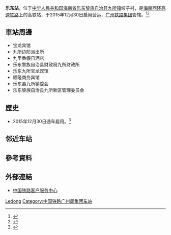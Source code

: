 {{Expand|time=2016-04-23T13:45:11+00:00}}
{{Infobox China railway station 
|车站名称 =乐东站
|图片 = 
|图片介紹 = 
|车站代码= 
|车站名称拼音 = Ledong
|英文名称=Ledong Railway Station
|电报码 = UQQ
|拼音码 = LDO
|车站位置 = [[海南省|海南省]][[乐东黎族自治县|乐东黎族自治县]][[九所镇|九所镇]]坡子村
|归属 =[[广州铁路集团|广州铁路集团]]
|线路 = [[海南西环高速铁路|海南西环高速铁路]]
|车站等级 = 
|月台数目 = 2
|股道数目 = 4
|坐标 = {{coord|18|26|48.47|N|108|56|5.00|E|display=inline,title}}
}}
'''乐东站'''，位于[[中华人民共和国|中华人民共和国]][[海南省|海南省]][[乐东黎族自治县|乐东黎族自治县]][[九所镇|九所镇]]坡子村，是[[海南西环高速铁路|海南西环高速铁路]]上的高铁站，于2015年12月30日启用营运，[[广州铁路集团|广州铁路集团]]管辖。<ref>{{Cite web |url=http://news.163.com/15/1225/17/BBMSF54600014AED.html |title=西环高铁乐东站完工 开建沿海旅游公路连接高铁站 |access-date=2016-04-23 |archive-url=https://web.archive.org/web/20190221095055/http://news.163.com/15/1225/17/BBMSF54600014AED.html |archive-date=2019-02-21 |dead-url=yes }}</ref><ref>{{Cite web |url=http://news.163.com/15/1230/12/BC360QUA00014AED.html |title=海南环岛高铁首趟列车11时24分到乐东站 耗时100分钟 |access-date=2016-04-23 |archive-url=https://web.archive.org/web/20190221095055/http://news.163.com/15/1230/12/BC360QUA00014AED.html |archive-date=2019-02-21 |dead-url=yes }}</ref>
==車站周邊==
* 宝龙宾馆
* 九所边防派出所
* 九里香假日酒店
* 乐东黎族自治县财政局九所财政所
* 乐东九所宝龙宾馆
* 顺隆商务宾馆
* 乐东县九所镇委会
* 乐东黎族自治县九所新区管理委员会

==歷史==
* 2015年12月30日通车启用。<ref>{{Cite web |url=http://society.people.com.cn/GB/369130/401768/index.html |title=海南环岛高铁开通-全球首条环岛高铁全线贯通 |accessdate=2016-04-23 |archive-date=2017-02-02 |archive-url=https://web.archive.org/web/20170202041013/http://society.people.com.cn/GB/369130/401768/index.html |dead-url=no }}</ref>

==邻近车站==
{{start rail box|[[中国铁路|中国铁路]]}}
{{s-inop|[[龙栖湾东站|龙栖湾东]] |内环方向}}
{{s-line|[[海南环岛高速铁路|海南环岛高速铁路]]}}
{{s-inop|[[利国站（海南省）|利国]]|外环方向}}
{{s-end}}

==參考資料==
{{reflist}}
==外部連結==
* [http://www.12306.cn/mormhweb/ 中国铁路客户服务中心] {{Wayback|url=http://www.12306.cn/mormhweb/ |date=20180205163941 }}
{{China-rail-stub}}
{{海南环岛高速铁路}}
[[Category:海南省铁路车站|Ledong]]
[[Category:中国铁路广州局集团车站|Category:中国铁路广州局集团车站]]